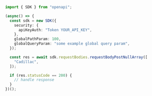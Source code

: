 ```typescript showLineNumbers copy filename="Request Body Post Null Array usage example"
import { SDK } from "openapi";

(async() => {
  const sdk = new SDK({
    security: {
      apiKeyAuth: "Token YOUR_API_KEY",
    },
    globalPathParam: 100,
    globalQueryParam: "some example global query param",
  });

  const res = await sdk.requestBodies.requestBodyPostNullArray([
    "Cadillac",
  ]);

  if (res.statusCode == 200) {
    // handle response
  }
})();
```
